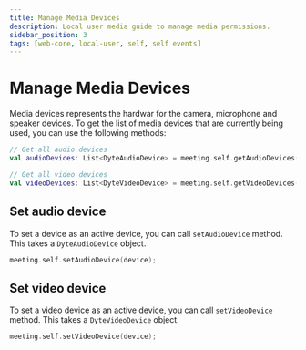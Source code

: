 ```yaml
---
title: Manage Media Devices
description: Local user media guide to manage media permissions.
sidebar_position: 3
tags: [web-core, local-user, self, self events]
---
```


# Manage Media Devices

Media devices represents the hardwar for the camera, microphone and speaker
devices. To get the list of media devices that are currently being used, you can
use the following methods:

```kotlin
// Get all audio devices
val audioDevices: List<DyteAudioDevice> = meeting.self.getAudioDevices();

// Get all video devices
val videoDevices: List<DyteVideoDevice> = meeting.self.getVideoDevices();
```

## Set audio device

To set a device as an active device, you can call `setAudioDevice` method. This takes
a `DyteAudioDevice` object.

```kotlin
meeting.self.setAudioDevice(device);
```

## Set video device

To set a video device as an active device, you can call `setVideoDevice` method. This takes
a `DyteVideoDevice` object.

```kotlin
meeting.self.setVideoDevice(device);
```
